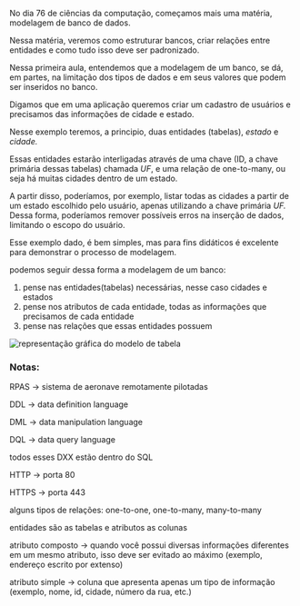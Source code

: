 






No dia 76 de ciências da computação, começamos mais uma matéria,
modelagem de banco de dados.

Nessa matéria, veremos como estruturar bancos, criar relações entre
entidades e como tudo isso deve ser padronizado.








Nessa primeira aula, entendemos que a modelagem de um banco, se dá, em
partes, na limitação dos tipos de dados e em seus valores que podem ser
inseridos no banco.

Digamos que em uma aplicação queremos criar um cadastro de usuários e
precisamos das informações de cidade e estado.

Nesse exemplo teremos, a principio, duas entidades (tabelas), *estado* e
*cidade.*

Essas entidades estarão interligadas através de uma chave (ID, a chave
primária dessas tabelas) chamada *UF*, e uma relação de one-to-many, ou
seja há muitas cidades dentro de um estado.

A partir disso, poderíamos, por exemplo, listar todas as cidades a
partir de um estado escolhido pelo usuário, apenas utilizando a chave
primária *UF.* Dessa forma, poderíamos remover possíveis erros na
inserção de dados, limitando o escopo do usuário.








Esse exemplo dado, é bem simples, mas para fins didáticos é excelente
para demonstrar o processo de modelagem.

podemos seguir dessa forma a modelagem de um banco:

1.  pense nas entidades(tabelas) necessárias, nesse caso cidades e
    estados
2.  pense nos atributos de cada entidade, todas as informações que
    precisamos de cada entidade
3.  pense nas relações que essas entidades possuem








![representação gráfica do modelo de tabela](image_170.png)








### Notas:

RPAS → sistema de aeronave remotamente pilotadas

DDL → data definition language

DML → data manipulation language

DQL → data query language

todos esses DXX estão dentro do SQL

HTTP → porta 80

HTTPS → porta 443

alguns tipos de relações: one-to-one, one-to-many, many-to-many

entidades são as tabelas e atributos as colunas

atributo composto → quando você possui diversas informações diferentes
em um mesmo atributo, isso deve ser evitado ao máximo (exemplo, endereço
escrito por extenso)

atributo simple → coluna que apresenta apenas um tipo de informação
(exemplo, nome, id, cidade, número da rua, etc.)



